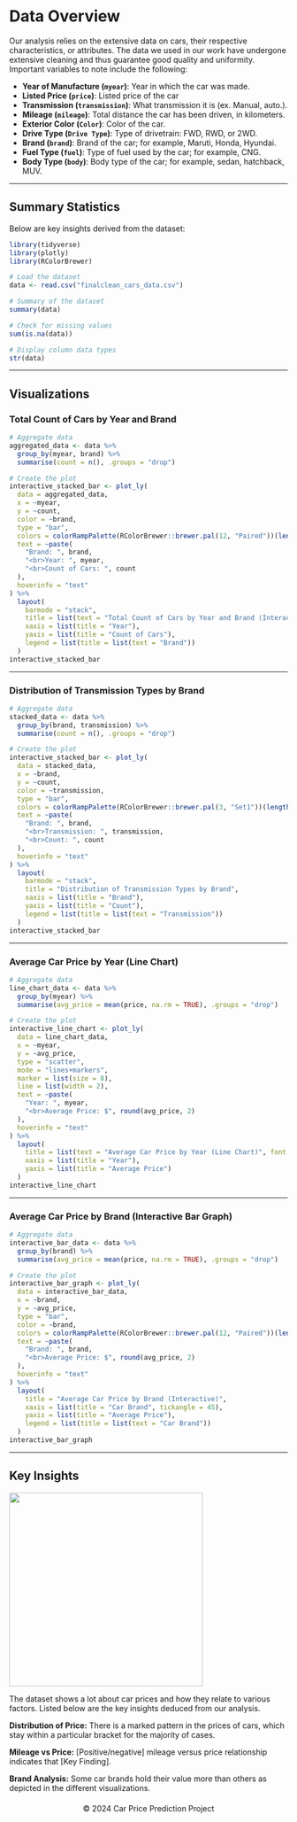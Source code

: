 # Data Overview

Our analysis relies on the extensive data on cars, their respective characteristics, or attributes. The data we used in our work have undergone extensive cleaning and thus guarantee good quality and uniformity. Important variables to note include the following:

-   **Year of Manufacture (`myear`)**: Year in which the car was made.
-   **Listed Price (`price`)**: Listed price of the car
-   **Transmission (`transmission`)**: What transmission it is (ex. Manual, auto.).
-   **Mileage (`mileage`)**: Total distance the car has been driven, in kilometers.
-   **Exterior Color (`Color`)**: Color of the car.
-   **Drive Type (`Drive Type`)**: Type of drivetrain: FWD, RWD, or 2WD.
-   **Brand (`brand`)**: Brand of the car; for example, Maruti, Honda, Hyundai.
-   **Fuel Type (`fuel`)**: Type of fuel used by the car; for example, CNG.
-   **Body Type (`body`)**: Body type of the car; for example, sedan, hatchback, MUV.

------------------------------------------------------------------------

## Summary Statistics

Below are key insights derived from the dataset:

```r
library(tidyverse)
library(plotly)
library(RColorBrewer)

# Load the dataset
data <- read.csv("finalclean_cars_data.csv")

# Summary of the dataset
summary(data)

# Check for missing values
sum(is.na(data))

# Display column data types
str(data)
```

------------------------------------------------------------------------

## Visualizations

### Total Count of Cars by Year and Brand

```r
# Aggregate data
aggregated_data <- data %>%
  group_by(myear, brand) %>%
  summarise(count = n(), .groups = "drop")

# Create the plot
interactive_stacked_bar <- plot_ly(
  data = aggregated_data,
  x = ~myear,
  y = ~count,
  color = ~brand,
  type = "bar",
  colors = colorRampPalette(RColorBrewer::brewer.pal(12, "Paired"))(length(unique(aggregated_data$brand))),
  text = ~paste(
    "Brand: ", brand,
    "<br>Year: ", myear,
    "<br>Count of Cars: ", count
  ),
  hoverinfo = "text"
) %>%
  layout(
    barmode = "stack",
    title = list(text = "Total Count of Cars by Year and Brand (Interactive)", font = list(size = 24)),
    xaxis = list(title = "Year"),
    yaxis = list(title = "Count of Cars"),
    legend = list(title = list(text = "Brand"))
  )
interactive_stacked_bar
```

------------------------------------------------------------------------

### Distribution of Transmission Types by Brand

```r
# Aggregate data
stacked_data <- data %>%
  group_by(brand, transmission) %>%
  summarise(count = n(), .groups = "drop")

# Create the plot
interactive_stacked_bar <- plot_ly(
  data = stacked_data,
  x = ~brand,
  y = ~count,
  color = ~transmission,
  type = "bar",
  colors = colorRampPalette(RColorBrewer::brewer.pal(3, "Set1"))(length(unique(stacked_data$transmission))),
  text = ~paste(
    "Brand: ", brand,
    "<br>Transmission: ", transmission,
    "<br>Count: ", count
  ),
  hoverinfo = "text"
) %>%
  layout(
    barmode = "stack",
    title = "Distribution of Transmission Types by Brand",
    xaxis = list(title = "Brand"),
    yaxis = list(title = "Count"),
    legend = list(title = list(text = "Transmission"))
  )
interactive_stacked_bar
```

------------------------------------------------------------------------

### Average Car Price by Year (Line Chart)

```r
# Aggregate data
line_chart_data <- data %>%
  group_by(myear) %>%
  summarise(avg_price = mean(price, na.rm = TRUE), .groups = "drop")

# Create the plot
interactive_line_chart <- plot_ly(
  data = line_chart_data,
  x = ~myear,
  y = ~avg_price,
  type = "scatter",
  mode = "lines+markers",
  marker = list(size = 8),
  line = list(width = 2),
  text = ~paste(
    "Year: ", myear,
    "<br>Average Price: $", round(avg_price, 2)
  ),
  hoverinfo = "text"
) %>%
  layout(
    title = list(text = "Average Car Price by Year (Line Chart)", font = list(size = 24)),
    xaxis = list(title = "Year"),
    yaxis = list(title = "Average Price")
  )
interactive_line_chart
```

------------------------------------------------------------------------

### Average Car Price by Brand (Interactive Bar Graph)

```r
# Aggregate data
interactive_bar_data <- data %>%
  group_by(brand) %>%
  summarise(avg_price = mean(price, na.rm = TRUE), .groups = "drop")

# Create the plot
interactive_bar_graph <- plot_ly(
  data = interactive_bar_data,
  x = ~brand,
  y = ~avg_price,
  type = "bar",
  color = ~brand,
  colors = colorRampPalette(RColorBrewer::brewer.pal(12, "Paired"))(length(unique(interactive_bar_data$brand))),
  text = ~paste(
    "Brand: ", brand,
    "<br>Average Price: $", round(avg_price, 2)
  ),
  hoverinfo = "text"
) %>%
  layout(
    title = "Average Car Price by Brand (Interactive)",
    xaxis = list(title = "Car Brand", tickangle = 45),
    yaxis = list(title = "Average Price"),
    legend = list(title = list(text = "Car Brand"))
  )
interactive_bar_graph
```

------------------------------------------------------------------------

## Key Insights

![](images/clipboard-2000054794.png){width="350"}

The dataset shows a lot about car prices and how they relate to various factors. Listed below are the key insights deduced from our analysis.

**Distribution of Price:** There is a marked pattern in the prices of cars, which stay within a particular bracket for the majority of cases.

**Mileage vs Price:** \[Positive/negative\] mileage versus price relationship indicates that \[Key Finding\].

**Brand Analysis:** Some car brands hold their value more than others as depicted in the different visualizations.

<footer style="text-align: center; margin-top: 20px;">

© 2024 Car Price Prediction Project

</footer>
